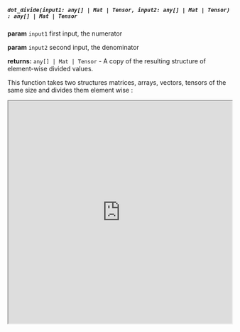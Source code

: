 

##### `dot_divide(input1: any[] | Mat | Tensor, input2: any[] | Mat | Tensor) : any[] | Mat | Tensor`

**param** `input1` first input, the numerator

**param** `input2` second input, the denominator

**returns:** `any[] | Mat | Tensor` - A copy of the resulting structure of element-wise divided values.

This function takes two structures matrices, arrays, vectors, tensors of the same size and divides them element wise : 

<Bleed full>
<iframe src="https://hhlab.dev/?code=*import%20math%3Adot_divide%0A%0Alet%20a%20%3D%20%5B%5B5%2C2%5D%2C%5B3%2C6%5D%5D%3B%0Alet%20b%20%3D%20%5B%5B1%2C2%5D%2C%5B2%2C3%5D%5D%3B%0A%0Aprint('a%20%3D%20'%2Ba)%0Aprint('%5Cn')%0Aprint('b%20%3D%20'%2Bb)%0A%0A%0Aprint('%5Cn')%0Alet%20div%20%3D%20dot_divide(a%2Cb)%0A%0Aprint('a%20%2F%20b%20(element%20wise)%20%3D%20'%2B%20div)%3B%0A%0Aprint('b%20%2F%20a%2C%20the%20reverse%20%3D%20'%2Bdot_divide(b%2Ca))&auto_run=true"
    width="100%"
    height="500px">
  </iframe>
</Bleed>